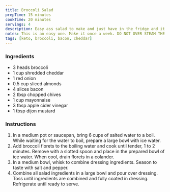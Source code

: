 ```yaml
---
title: Broccoli Salad
prepTime: 15 minutes
cookTime: 20 minutes
servings: 4
description: Easy ass salad to make and just have in the fridge and it has bacon, son.
notes: This is an easy one. Make it once a week. DO NOT OVER STEAM THE BROCCOLI.
tags: [keto, broccoli, bacon, cheddar]
---
```


### Ingredients

- 3 heads broccoli
- 1 cup shredded cheddar
- 1 red onion
- 0.5 cup sliced almonds
- 4 slices bacon
- 2 tbsp chopped chives
- 1 cup mayonnaise
- 3 tbsp apple cider vinegar
- 1 tbsp dijon mustard

### Instructions

1. In a medium pot or saucepan, bring 6 cups of salted water to a boil. While waiting for the water to boil, prepare a large bowl with ice water.
1. Add broccoli florets to the boiling water and cook until tender, 1 to 2 minutes. Remove with a slotted spoon and place in the prepared bowl of ice water. When cool, drain florets in a colander.
1. In a medium bowl, whisk to combine dressing ingredients. Season to taste with salt and pepper.
1. Combine all salad ingredients in a large bowl and pour over dressing. Toss until ingredients are combined and fully coated in dressing. Refrigerate until ready to serve.
